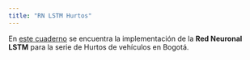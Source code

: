 ```yaml
---
title: "RN LSTM Hurtos"
---
```


En [este cuaderno](https://github.com/leon-andres/proyecto-series/blob/Libro/hurtos_lstm.ipynb) se encuentra la implementación de la **Red Neuronal LSTM** para la serie de Hurtos de vehículos en Bogotá.
